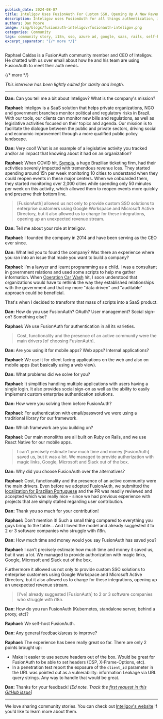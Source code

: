 ```yaml
---
publish_date: 2024-08-07
title: Inteligov Uses FusionAuth For Custom SSO, Opening Up A New Revenue Stream
description: Inteligov uses FusionAuth for all things authentication, including custom single sign-on solutions for customers. These opened up a new revenue stream for his company.
authors: Dan Moore
image: /img/blogs/fusionauth-inteligov/fusionauth-inteligov.png
categories: Community
tags: community story, i18n, sso, azure ad, google, saas, rails, self-hosted
excerpt_separator: "{/* more */}"
---
```


Raphael Caldas is a FusionAuth community member and CEO of Inteligov. He chatted with us over email about how he and his team are using FusionAuth to meet their auth needs. 

{/* more */}

*This interview has been lightly edited for clarity and length.*

-------

**Dan:** Can you tell me a bit about Inteligov? What is the company's mission?

**Raphael:** Inteligov is a SaaS solution that helps private organizations, NGO and government branches monitor political and regulatory risks in Brazil. With our tools, our clients can monitor new bills and regulations, as well as legislative activities focused on their topics and agenda. Our mission is to facilitate the dialogue between the public and private sectors, driving social and economic improvement through a more qualified public policy landscape.

**Dan:** Very cool! What is an example of a legislative activity you tracked and/or an impact that knowing about it had on an organization?

**Raphael:** When COVID hit, [Sympla](https://www.sympla.com.br/), a huge Brazilian ticketing firm, had their activities severely impacted with tremendous revenue loss. They started spending around 15h per week monitoring 10 cities to understand when they could reopen events in these major centers. When we onboarded them, they started monitoring over 2,000 cities while spending only 50 minutes per week on this activity, which allowed them to reopen events more quickly and preserve their bottom line.

> [FusionAuth] allowed us not only to provide custom SSO solutions to enterprise customers using Google Workspace and Microsoft Active Directory, but it also allowed us to charge for these integrations, opening up an unexpected revenue stream.

**Dan:** Tell me about your role at Inteligov.

**Raphael:** I founded the company in 2014 and have been serving as the CEO ever since.

**Dan:** What led you to found the company? Was there an experience where you ran into an issue that made you want to build a company?

**Raphael:** I'm a lawyer and learnt programming as a child. I was a consultant in government relations and used some scripts to help me gather information. When [Operation Car Wash](https://en.wikipedia.org/wiki/Operation_Car_Wash) hit, I soon understood that organizations would have to rethink the way they established relationships with the government and that my more "data driven" and "auditable" approach could be beneficial.

That's when I decided to transform that mass of scripts into a SaaS product.

**Dan:** How do you use FusionAuth? OAuth? User management? Social sign-on? Something else?

**Raphael:** We use FusionAuth for authentication in all its varieties.

> Cost, functionality and the presence of an active community were the main drivers [of choosing FusionAuth].

**Dan:** Are you using it for mobile apps? Web apps? Internal applications?

**Raphael:** We use it for client facing applications on the web and also on mobile apps (but basically using a web view).

**Dan:** What problems did we solve for you?

**Raphael:** It simplifies handling multiple applications with users having a single login. It also provides social sign-on as well as the ability to easily implement custom enterprise authentication solutions.

**Dan:** How were you solving them before FusionAuth?

**Raphael:** For authentication with email/password we were using a traditional library for our framework.

**Dan:** Which framework are you building on?

**Raphael:** Our main monoliths are all built on Ruby on Rails, and we use React Native for our mobile apps. 

> I can't precisely estimate how much time and money [FusionAuth] saved us, but it was a lot. We managed to provide authorization with magic links, Google, Microsoft and Slack out of the box.

**Dan:** Why did you choose FusionAuth over the alternatives?

**Raphael:** Cost, functionality and the presence of an active community were the main drivers. Even before we adopted FusionAuth, we submitted the [localization for Brazilian Portuguese](https://github.com/FusionAuth/fusionauth-localization/blob/main/theme/messages_pt_BR.properties) and the PR was readily reviewed and accepted which was really nice - since we had previous experience with projects that are simply stalled regarding user contribution.

**Dan:** Thank you so much for your contribution!

**Raphael:** Don't mention it! Such a small thing compared to everything you guys bring to the table... And I loved the model and already suggested it to 2 or 3 software companies who struggle with i18n.

**Dan:** How much time and money would you say FusionAuth has saved you?

**Raphael:** I can't precisely estimate how much time and money it saved us, but it was a lot. We managed to provide authorization with magic links, Google, Microsoft and Slack out of the box.

Furthermore it allowed us not only to provide custom SSO solutions to enterprise customers using Google Workspace and Microsoft Active Directory, but it also allowed us to charge for these integrations, opening up an unexpected revenue stream.

> [I've] already suggested [FusionAuth] to 2 or 3 software companies who struggle with i18n.

**Dan:** How do you run FusionAuth (Kubernetes, standalone server, behind a proxy, etc)?

**Raphael:** We self-host FusionAuth.

**Dan:** Any general feedback/areas to improve?

**Raphael:** The experience has been really great so far. There are only 2 points brought up:

* Make it easier to use secure headers out of the box. Would be great for FusionAuth to be able to set headers (CSP, X-Frame-Options, etc).
* In a penetration test report the exposure of the `client_id` parameter in the URL was pointed out as a vulnerability: information Leakage via URL query strings. Any way to handle that would be great.

**Dan:** Thanks for your feedback! _[Ed note. Track the [first request in this GitHub issue](https://github.com/FusionAuth/fusionauth-issues/issues/1510)]_

-------

We love sharing community stories. You can check out [Inteligov's website](https://www.inteligov.com.br/) if you'd like to learn more about them. 


